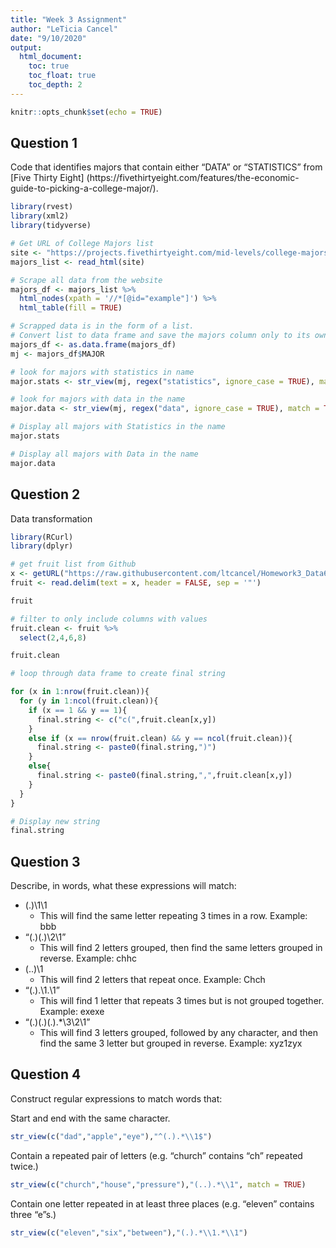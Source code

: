 ```yaml
---
title: "Week 3 Assignment"
author: "LeTicia Cancel"
date: "9/10/2020"
output: 
  html_document:
    toc: true
    toc_float: true
    toc_depth: 2
---
```


```r
knitr::opts_chunk$set(echo = TRUE)
```


## Question 1

Code that identifies majors that contain either "DATA" or "STATISTICS" from [Five Thirty Eight] (https://fivethirtyeight.com/features/the-economic-guide-to-picking-a-college-major/). 

```r
library(rvest)
library(xml2)
library(tidyverse)

# Get URL of College Majors list
site <- "https://projects.fivethirtyeight.com/mid-levels/college-majors/index.html?v=3"
majors_list <- read_html(site)

# Scrape all data from the website
majors_df <- majors_list %>%
  html_nodes(xpath = '//*[@id="example"]') %>%
  html_table(fill = TRUE)

# Scrapped data is in the form of a list. 
# Convert list to data frame and save the majors column only to its own data frame
majors_df <- as.data.frame(majors_df)
mj <- majors_df$MAJOR

# look for majors with statistics in name
major.stats <- str_view(mj, regex("statistics", ignore_case = TRUE), match = TRUE)

# look for majors with data in the name
major.data <- str_view(mj, regex("data", ignore_case = TRUE), match = TRUE)

# Display all majors with Statistics in the name
major.stats

# Display all majors with Data in the name
major.data
```

## Question 2

Data transformation

```r
library(RCurl)
library(dplyr)

# get fruit list from Github
x <- getURL("https://raw.githubusercontent.com/ltcancel/Homework3_Data607_F20/master/fruit.txt")
fruit <- read.delim(text = x, header = FALSE, sep = '"')

fruit

```

```r
# filter to only include columns with values
fruit.clean <- fruit %>%
  select(2,4,6,8)

fruit.clean

```

```r
# loop through data frame to create final string

for (x in 1:nrow(fruit.clean)){
  for (y in 1:ncol(fruit.clean)){
    if (x == 1 && y == 1){
      final.string <- c("c(",fruit.clean[x,y])
    }
    else if (x == nrow(fruit.clean) && y == ncol(fruit.clean)){
      final.string <- paste0(final.string,")")
    }
    else{
      final.string <- paste0(final.string,",",fruit.clean[x,y])
    }
  }
}

# Display new string
final.string
```

## Question 3

Describe, in words, what these expressions will match:

* (.)\1\1
  + This will find the same letter repeating 3 times in a row. Example: bbb


* "(.)(.)\\2\\1"
  + This will find 2 letters grouped, then find the same letters grouped in reverse. Example: chhc
  

* (..)\1
  + This will find 2 letters that repeat once. Example: Chch
  

* "(.).\\1.\\1"
  +  This will find 1 letter that repeats 3 times but is not grouped together. Example: exexe
  
* "(.)(.)(.).*\\3\\2\\1"
  + This will find 3 letters grouped, followed by any character, and then find the same 3 letter but grouped in reverse. Example: xyz1zyx


## Question 4

Construct regular expressions to match words that:

Start and end with the same character.
```r
str_view(c("dad","apple","eye"),"^(.).*\\1$")
```

Contain a repeated pair of letters (e.g. "church" contains "ch" repeated twice.)
```r
str_view(c("church","house","pressure"),"(..).*\\1", match = TRUE)
```

Contain one letter repeated in at least three places (e.g. "eleven" contains three "e"s.)
```r
str_view(c("eleven","six","between"),"(.).*\\1.*\\1")
```

